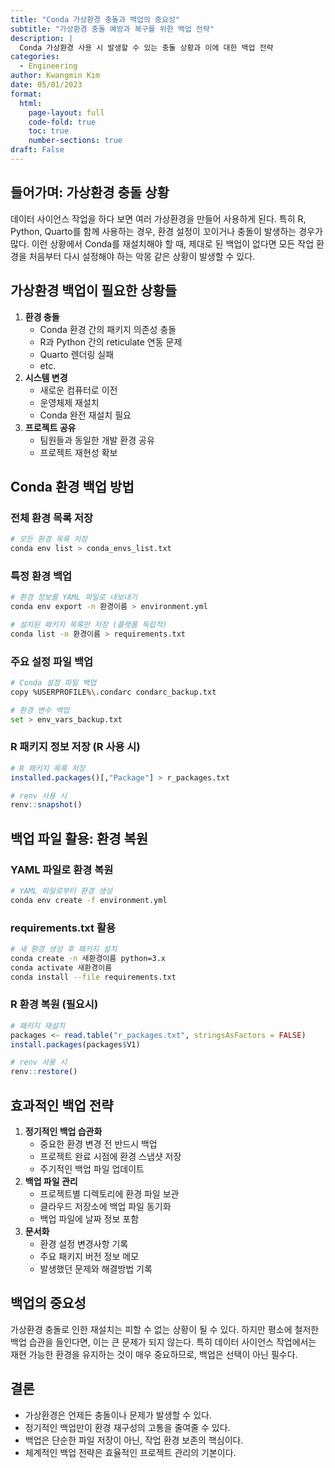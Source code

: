 ```yaml
---
title: "Conda 가상환경 충돌과 백업의 중요성"
subtitle: "가상환경 충돌 예방과 복구를 위한 백업 전략"
description: |
  Conda 가상환경 사용 시 발생할 수 있는 충돌 상황과 이에 대한 백업 전략
categories:
  - Engineering
author: Kwangmin Kim
date: 05/01/2023
format: 
  html:
    page-layout: full
    code-fold: true
    toc: true
    number-sections: true
draft: False
---
```


## 들어가며: 가상환경 충돌 상황

데이터 사이언스 작업을 하다 보면 여러 가상환경을 만들어 사용하게 된다. 특히 R, Python, Quarto를 함께 사용하는 경우, 환경 설정이 꼬이거나 충돌이 발생하는 경우가 많다. 이런 상황에서 Conda를 재설치해야 할 때, 제대로 된 백업이 없다면 모든 작업 환경을 처음부터 다시 설정해야 하는 악몽 같은 상황이 발생할 수 있다.

## 가상환경 백업이 필요한 상황들

1. **환경 충돌**
   - Conda 환경 간의 패키지 의존성 충돌
   - R과 Python 간의 reticulate 연동 문제
   - Quarto 렌더링 실패
   - etc.

2. **시스템 변경**
   - 새로운 컴퓨터로 이전
   - 운영체제 재설치
   - Conda 완전 재설치 필요

3. **프로젝트 공유**
   - 팀원들과 동일한 개발 환경 공유
   - 프로젝트 재현성 확보

## Conda 환경 백업 방법

### 전체 환경 목록 저장
```bash
# 모든 환경 목록 저장
conda env list > conda_envs_list.txt
```

### 특정 환경 백업
```bash
# 환경 정보를 YAML 파일로 내보내기
conda env export -n 환경이름 > environment.yml

# 설치된 패키지 목록만 저장 (플랫폼 독립적)
conda list -n 환경이름 > requirements.txt
```

### 주요 설정 파일 백업
```bash
# Conda 설정 파일 백업
copy %USERPROFILE%\.condarc condarc_backup.txt

# 환경 변수 백업
set > env_vars_backup.txt
```

### R 패키지 정보 저장 (R 사용 시)
```r
# R 패키지 목록 저장
installed.packages()[,"Package"] > r_packages.txt

# renv 사용 시
renv::snapshot()
```

## 백업 파일 활용: 환경 복원

### YAML 파일로 환경 복원
```bash
# YAML 파일로부터 환경 생성
conda env create -f environment.yml
```

### requirements.txt 활용
```bash
# 새 환경 생성 후 패키지 설치
conda create -n 새환경이름 python=3.x
conda activate 새환경이름
conda install --file requirements.txt
```

### R 환경 복원 (필요시)
```r
# 패키지 재설치
packages <- read.table("r_packages.txt", stringsAsFactors = FALSE)
install.packages(packages$V1)

# renv 사용 시
renv::restore()
```

## 효과적인 백업 전략

1. **정기적인 백업 습관화**
   - 중요한 환경 변경 전 반드시 백업
   - 프로젝트 완료 시점에 환경 스냅샷 저장
   - 주기적인 백업 파일 업데이트

2. **백업 파일 관리**
   - 프로젝트별 디렉토리에 환경 파일 보관
   - 클라우드 저장소에 백업 파일 동기화
   - 백업 파일에 날짜 정보 포함

3. **문서화**
   - 환경 설정 변경사항 기록
   - 주요 패키지 버전 정보 메모
   - 발생했던 문제와 해결방법 기록

## 백업의 중요성

가상환경 충돌로 인한 재설치는 피할 수 없는 상황이 될 수 있다. 하지만 평소에 철저한 백업 습관을 들인다면, 이는 큰 문제가 되지 않는다. 특히 데이터 사이언스 작업에서는 재현 가능한 환경을 유지하는 것이 매우 중요하므로, 백업은 선택이 아닌 필수다.

## 결론

* 가상환경은 언제든 충돌이나 문제가 발생할 수 있다.
* 정기적인 백업만이 환경 재구성의 고통을 줄여줄 수 있다.
* 백업은 단순한 파일 저장이 아닌, 작업 환경 보존의 핵심이다.
* 체계적인 백업 전략은 효율적인 프로젝트 관리의 기본이다. 